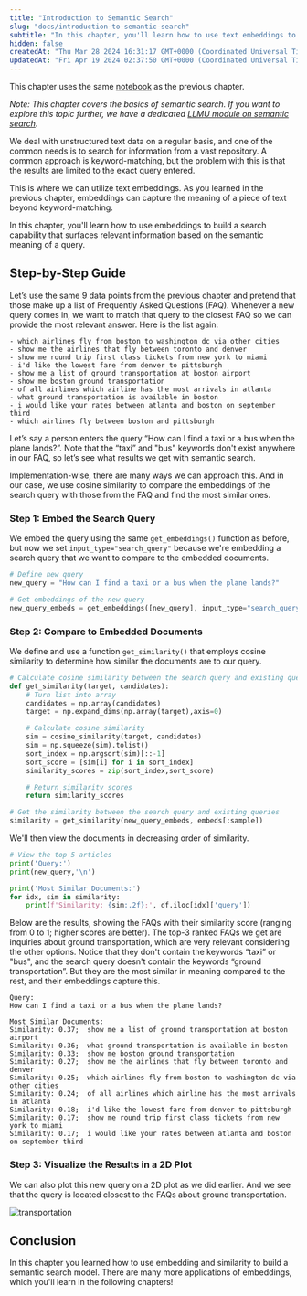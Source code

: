 ```yaml
---
title: "Introduction to Semantic Search"
slug: "docs/introduction-to-semantic-search"
subtitle: "In this chapter, you'll learn how to use text embeddings to search for the answer to a given query among the sentences in a dataset. Since the embedding takes semantics into account, this process is called _semantic search_."
hidden: false
createdAt: "Thu Mar 28 2024 16:31:17 GMT+0000 (Coordinated Universal Time)"
updatedAt: "Fri Apr 19 2024 02:37:50 GMT+0000 (Coordinated Universal Time)"
---
```

This chapter uses the same [notebook](https://github.com/cohere-ai/notebooks/blob/main/notebooks/llmu/Introduction_Text_Embeddings.ipynb) as the previous chapter.

_Note: This chapter covers the basics of semantic search. If you want to explore this topic further, we have a dedicated [LLMU module on semantic search](/docs/intro-semantic-search)._

We deal with unstructured text data on a regular basis, and one of the common needs is to search for information from a vast repository. A common approach is keyword-matching, but the problem with this is that the results are limited to the exact query entered. 

This is where we can utilize text embeddings. As you learned in the previous chapter, embeddings can capture the meaning of a piece of text beyond keyword-matching. 

In this chapter, you'll learn how to use embeddings to build a search capability that surfaces relevant information based on the semantic meaning of a query.

## Step-by-Step Guide

Let’s use the same 9 data points from the previous chapter and pretend that those make up a list of Frequently Asked Questions (FAQ). Whenever a new query comes in, we want to match that query to the closest FAQ so we can provide the most relevant answer. Here is the list again:

```
- which airlines fly from boston to washington dc via other cities
- show me the airlines that fly between toronto and denver
- show me round trip first class tickets from new york to miami
- i'd like the lowest fare from denver to pittsburgh
- show me a list of ground transportation at boston airport
- show me boston ground transportation
- of all airlines which airline has the most arrivals in atlanta
- what ground transportation is available in boston
- i would like your rates between atlanta and boston on september third
- which airlines fly between boston and pittsburgh
```

Let’s say a person enters the query “How can I find a taxi or a bus when the plane lands?”. Note that the “taxi” and "bus" keywords don't exist anywhere in our FAQ, so let’s see what results we get with semantic search.

Implementation-wise, there are many ways we can approach this. And in our case, we use cosine similarity to compare the embeddings of the search query with those from the FAQ and find the most similar ones.

### Step 1: Embed the Search Query

We embed the query using the same `get_embeddings()` function as before, but now we set `input_type="search_query"` because we're embedding a search query that we want to compare to the embedded documents.

```python PYTHON
# Define new query
new_query = "How can I find a taxi or a bus when the plane lands?"

# Get embeddings of the new query
new_query_embeds = get_embeddings([new_query], input_type="search_query")[0]
```

### Step 2: Compare to Embedded Documents

We define and use a function `get_similarity()` that employs cosine similarity to determine how similar the documents are to our query.

```python PYTHON
# Calculate cosine similarity between the search query and existing queries
def get_similarity(target, candidates):
    # Turn list into array
    candidates = np.array(candidates)
    target = np.expand_dims(np.array(target),axis=0)

    # Calculate cosine similarity
    sim = cosine_similarity(target, candidates)
    sim = np.squeeze(sim).tolist()
    sort_index = np.argsort(sim)[::-1]
    sort_score = [sim[i] for i in sort_index]
    similarity_scores = zip(sort_index,sort_score)

    # Return similarity scores
    return similarity_scores

# Get the similarity between the search query and existing queries
similarity = get_similarity(new_query_embeds, embeds[:sample])
```

We'll then view the documents in decreasing order of similarity.

```python PYTHON
# View the top 5 articles
print('Query:')
print(new_query,'\n')

print('Most Similar Documents:')
for idx, sim in similarity:
    print(f'Similarity: {sim:.2f};', df.iloc[idx]['query'])
```

Below are the results, showing the FAQs with their similarity score (ranging from 0 to 1; higher scores are better). The top-3 ranked FAQs we get are inquiries about ground transportation, which are very relevant considering the other options. Notice that they don't contain the keywords “taxi” or "bus", and the search query doesn't contain the keywords “ground transportation”. But they are the most similar in meaning compared to the rest, and their embeddings capture this.

```
Query:
How can I find a taxi or a bus when the plane lands? 

Most Similar Documents:
Similarity: 0.37;  show me a list of ground transportation at boston airport
Similarity: 0.36;  what ground transportation is available in boston
Similarity: 0.33;  show me boston ground transportation
Similarity: 0.27;  show me the airlines that fly between toronto and denver
Similarity: 0.25;  which airlines fly from boston to washington dc via other cities
Similarity: 0.24;  of all airlines which airline has the most arrivals in atlanta
Similarity: 0.18;  i'd like the lowest fare from denver to pittsburgh
Similarity: 0.17;  show me round trip first class tickets from new york to miami
Similarity: 0.17;  i would like your rates between atlanta and boston on september third
```

### Step 3: Visualize the Results in a 2D Plot

We can also plot this new query on a 2D plot as we did earlier. And we see that the query is located closest to the FAQs about ground transportation.


<img src='../../../assets/images/768483d-download.png' alt='transportation' />

## Conclusion

In this chapter you learned how to use embedding and similarity to build a semantic search model. There are many more applications of embeddings, which you'll learn in the following chapters!
